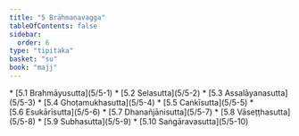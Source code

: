 ```yaml
---
title: "5 Brāhmaṇavagga"
tableOfContents: false
sidebar:
  order: 6
type: "tipitaka"
basket: "su"
book: "majj"
---
```



<DynamicBreadcrumb />



<TableOfContents book="majj" section="5">
* [5.1 Brahmāyusutta](5/5-1)
* [5.2 Selasutta](5/5-2)
* [5.3 Assalāyanasutta](5/5-3)
* [5.4 Ghoṭamukhasutta](5/5-4)
* [5.5 Caṅkīsutta](5/5-5)
* [5.6 Esukārīsutta](5/5-6)
* [5.7 Dhanañjānisutta](5/5-7)
* [5.8 Vāseṭṭhasutta](5/5-8)
* [5.9 Subhasutta](5/5-9)
* [5.10 Saṅgāravasutta](5/5-10)
</TableOfContents>